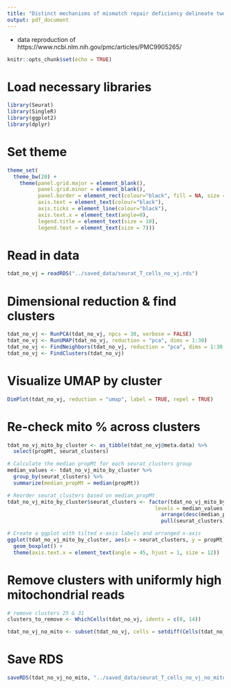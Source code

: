 ```yaml
---
title: "Distinct mechanisms of mismatch repair deficiency delineate two modes of response to PD-1 immunotherapy in endometrial carcinoma"
output: pdf_document
---
```


 - data reproduction of https://www.ncbi.nlm.nih.gov/pmc/articles/PMC9905265/
 
```r
knitr::opts_chunk$set(echo = TRUE)
```

# Load necessary libraries

```r

library(Seurat)
library(SingleR)
library(ggplot2)
library(dplyr)

```

# Set theme

```r

theme_set(
  theme_bw(20) +
    theme(panel.grid.major = element_blank(),
          panel.grid.minor = element_blank(),
          panel.border = element_rect(colour="black", fill = NA, size = 1),
          axis.text = element_text(colour="black"),
          axis.ticks = element_line(colour="black"),
          axis.text.x = element_text(angle=0),
          legend.title = element_text(size = 10),
          legend.text = element_text(size = 7)))

```

# Read in data

```r

tdat_no_vj = readRDS("../saved_data/seurat_T_cells_no_vj.rds")

```

# Dimensional reduction & find clusters

```r

tdat_no_vj <- RunPCA(tdat_no_vj, npcs = 30, verbose = FALSE)
tdat_no_vj <- RunUMAP(tdat_no_vj, reduction = "pca", dims = 1:30)
tdat_no_vj <- FindNeighbors(tdat_no_vj, reduction = "pca", dims = 1:30, k.param = 200)
tdat_no_vj <- FindClusters(tdat_no_vj)

```

# Visualize UMAP by cluster

```r

DimPlot(tdat_no_vj, reduction = "umap", label = TRUE, repel = TRUE)

```

# Re-check mito % across clusters

```r

tdat_no_vj_mito_by_cluster <- as_tibble(tdat_no_vj@meta.data) %>%
  select(propMt, seurat_clusters)

# Calculate the median propMt for each seurat_clusters group
median_values <- tdat_no_vj_mito_by_cluster %>%
  group_by(seurat_clusters) %>%
  summarize(median_propMt = median(propMt))

# Reorder seurat_clusters based on median_propMt
tdat_no_vj_mito_by_cluster$seurat_clusters <- factor(tdat_no_vj_mito_by_cluster$seurat_clusters, 
                                                levels = median_values %>% 
                                                  arrange(desc(median_propMt)) %>%
                                                  pull(seurat_clusters))

# Create a ggplot with tilted x-axis labels and arranged x-axis
ggplot(tdat_no_vj_mito_by_cluster, aes(x = seurat_clusters, y = propMt)) +
  geom_boxplot() +
  theme(axis.text.x = element_text(angle = 45, hjust = 1, size = 12))

```

# Remove clusters with uniformly high mitochondrial reads

```r

# remove clusters 25 & 31
clusters_to_remove <- WhichCells(tdat_no_vj, idents = c(8, 14))

tdat_no_vj_no_mito <- subset(tdat_no_vj, cells = setdiff(Cells(tdat_no_vj), clusters_to_remove))

```

# Save RDS

```r

saveRDS(tdat_no_vj_no_mito, "../saved_data/seurat_T_cells_no_vj_no_mito.rds")

```